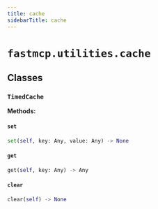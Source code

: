 ```yaml
---
title: cache
sidebarTitle: cache
---
```


# `fastmcp.utilities.cache`

## Classes

### `TimedCache` <sup><a href="https://github.com/jlowin/fastmcp/blob/main/src/fastmcp/utilities/cache.py#L7"><Icon icon="github" size="14" /></a></sup>

**Methods:**

#### `set` <sup><a href="https://github.com/jlowin/fastmcp/blob/main/src/fastmcp/utilities/cache.py#L14"><Icon icon="github" size="14" /></a></sup>

```python
set(self, key: Any, value: Any) -> None
```

#### `get` <sup><a href="https://github.com/jlowin/fastmcp/blob/main/src/fastmcp/utilities/cache.py#L18"><Icon icon="github" size="14" /></a></sup>

```python
get(self, key: Any) -> Any
```

#### `clear` <sup><a href="https://github.com/jlowin/fastmcp/blob/main/src/fastmcp/utilities/cache.py#L25"><Icon icon="github" size="14" /></a></sup>

```python
clear(self) -> None
```
